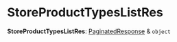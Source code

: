 
# StoreProductTypesListRes

 **StoreProductTypesListRes**: [PaginatedResponse](../interfaces/medusa.PaginatedResponse.mdx) & `object`
